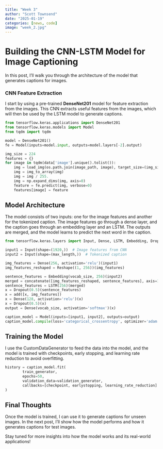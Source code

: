 ```yaml
---
title: "Week 3"
author: "Scott Townsend"
date: "2025-01-19"
categories: [news, code]
image: "week_2.jpg"
---
```


# Building the CNN-LSTM Model for Image Captioning

In this post, I’ll walk you through the architecture of the model that generates captions for images.

### CNN Feature Extraction

I start by using a pre-trained **DenseNet201** model for feature extraction from the images. This CNN extracts useful features from the images, which will then be used by the LSTM model to generate captions.

```python
from tensorflow.keras.applications import DenseNet201
from tensorflow.keras.models import Model
from tqdm import tqdm

model = DenseNet201()
fe = Model(inputs=model.input, outputs=model.layers[-2].output)

img_size = 224
features = {}
for image in tqdm(data['image'].unique().tolist()):
    img = load_img(os.path.join(image_path, image), target_size=(img_size, img_size))
    img = img_to_array(img)
    img = img / 255.
    img = np.expand_dims(img, axis=0)
    feature = fe.predict(img, verbose=0)
    features[image] = feature
```

## Model Architecture

The model consists of two inputs: one for the image features and another for the tokenized caption. The image features go through a dense layer, and the caption goes through an embedding layer and an LSTM. The outputs are merged, and the model learns to predict the next word in the caption.

```python
from tensorflow.keras.layers import Input, Dense, LSTM, Embedding, Dropout, add, concatenate, Reshape

input1 = Input(shape=(1920,))  # Image features from CNN
input2 = Input(shape=(max_length,))  # Tokenized caption

img_features = Dense(256, activation='relu')(input1)
img_features_reshaped = Reshape((1, 256))(img_features)

sentence_features = Embedding(vocab_size, 256)(input2)
merged = concatenate([img_features_reshaped, sentence_features], axis=1)
sentence_features = LSTM(256)(merged)
x = Dropout(0.5)(sentence_features)
x = add([x, img_features])
x = Dense(128, activation='relu')(x)
x = Dropout(0.5)(x)
output = Dense(vocab_size, activation='softmax')(x)

caption_model = Model(inputs=[input1, input2], outputs=output)
caption_model.compile(loss='categorical_crossentropy', optimizer='adam')
```

## Training the Model

I use the CustomDataGenerator to feed the data into the model, and the model is trained with checkpoints, early stopping, and learning rate reduction to avoid overfitting.

```python
history = caption_model.fit(
        train_generator,
        epochs=50,
        validation_data=validation_generator,
        callbacks=[checkpoint, earlystopping, learning_rate_reduction]
)
```

## Final Thoughts

Once the model is trained, I can use it to generate captions for unseen images. In the next post, I’ll show how the model performs and how it generates captions for test images.

Stay tuned for more insights into how the model works and its real-world applications!